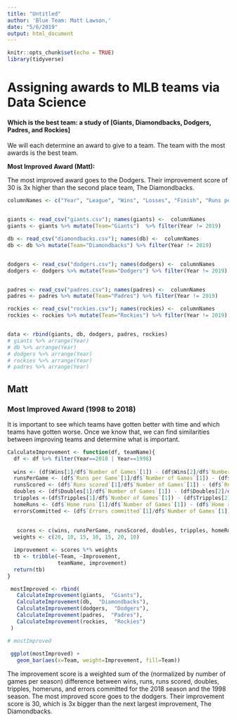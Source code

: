 ```yaml
---
title: "Untitled"
author: 'Blue Team: Matt Lawson,'
date: "5/6/2019"
output: html_document
---
```


```r
knitr::opts_chunk$set(echo = TRUE)
library(tidyverse)
```


# Assigning awards to MLB teams via Data Science

#### Which is the best team: a study of [Giants, Diamondbacks, Dodgers, Padres, and Rockies]

We will each determine an award to give to a team. The team with the most awards is the best team. 

__Most Improved Award (Matt):__

The most improved award goes to the Dodgers. Their improvement score of 30 is 3x higher than the second place team, The Diamondbacks.

```r
columnNames <- c("Year", "League", "Wins", "Losses", "Finish", "Runs per Game", "Number of Games", "Played appearances","At bats", "Runs scored", "Hits", "Doubles", "Tripples", "Home runs", "RBIs", "Stollen bases", "Caught stealing", "Walks", "Strikeouts", "Batting average", "On base %", "Slugging %", "On base + slugging %", "Errors committed", "Double plays", "Fielding %", "Average age")


giants <- read_csv("giants.csv"); names(giants) <-  columnNames
giants <- giants %>% mutate(Team="Giants")  %>% filter(Year != 2019)

db <- read_csv("diamondbacks.csv"); names(db) <-  columnNames
db <- db %>% mutate(Team="Diamondbacks") %>% filter(Year != 2019)


dodgers <- read_csv("dodgers.csv"); names(dodgers) <-  columnNames
dodgers <- dodgers %>% mutate(Team="Dodgers") %>% filter(Year != 2019)


padres <- read_csv("padres.csv"); names(padres) <-  columnNames
padres <- padres %>% mutate(Team="Padres") %>% filter(Year != 2019)

rockies <- read_csv("rockies.csv"); names(rockies) <-  columnNames
rockies <- rockies %>% mutate(Team="Rockies") %>% filter(Year != 2019)


data <- rbind(giants, db, dodgers, padres, rockies)
# giants %>% arrange(Year)
# db %>% arrange(Year)
# dodgers %>% arrange(Year)
# rockies %>% arrange(Year)
# padres %>% arrange(Year)

```




## Matt

### Most Improved Award (1998 to 2018)

It is important to see which teams have gotten better with time and which teams have gotten worse. Once we know that, we can find similarities between improving teams and determine what is important.

```r
CalculateImprovement <- function(df, teamName){
  df <- df %>% filter(Year==2018 | Year==1998)
  
  wins <- (df$Wins[1]/df$`Number of Games`[1]) - (df$Wins[2]/df$`Number of Games`[2])
  runsPerGame <- (df$`Runs per Game`[1]/df$`Number of Games`[1]) - (df$`Runs per Game`[2]/df$`Number of Games`[2])
  runsScored <- (df$`Runs scored`[1]/df$`Number of Games`[1]) - (df$`Runs scored`[2]/df$`Number of Games`[2])
  doubles <- (df$Doubles[1]/df$`Number of Games`[1]) - (df$Doubles[2]/df$`Number of Games`[2])
  tripples <-(df$Tripples[1]/df$`Number of Games`[1]) - (df$Tripples[2]/df$`Number of Games`[2])
  homeRuns <- (df$`Home runs`[1]/df$`Number of Games`[1]) - (df$`Home runs`[2]/df$`Number of Games`[2])
  errorsCommitted <- (df$`Errors committed`[1]/df$`Number of Games`[1]) - (df$`Errors committed`[2]/df$`Number of Games`[2])
  
  
   scores <- c(wins, runsPerGame, runsScored, doubles, tripples, homeRuns, -1*errorsCommitted)
  weights <- c(20, 10, 15, 10, 15, 20, 10)

  improvement <- scores %*% weights
  tb <- tribble(~Team, ~Improvement,
                teamName, improvement)
  return(tb)
}
```


```r
 mostImproved <- rbind(
   CalculateImprovement(giants,  "Giants"),
   CalculateImprovement(db,  "Diamondbacks"),
   CalculateImprovement(dodgers,  "Dodgers"),
   CalculateImprovement(padres,  "Padres"),
   CalculateImprovement(rockies,  "Rockies")
 )

# mostImproved
 
 ggplot(mostImproved) + 
   geom_bar(aes(x=Team, weight=Improvement, fill=Team))
```

The improvement score is a weighted sum of the (normalized by number of games per season) difference between wins, runs, runs scored, doubles, tripples, homeruns, and errors committed for the 2018 season and the 1998 season. The most improved score goes to the dodgers. Their improvement score is 30, which is 3x bigger than the next largest improvement, The Diamondbacks.